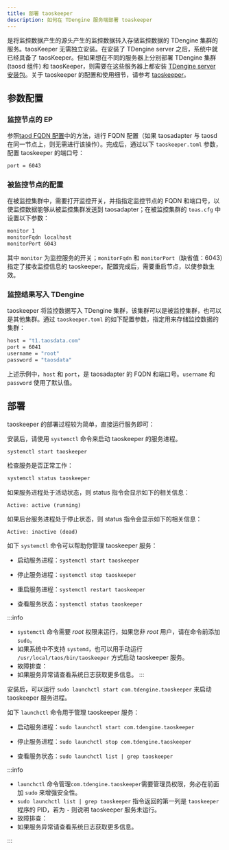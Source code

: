```yaml
---
title: 部署 taoskeeper
description: 如何在 TDengine 服务端部署 toaskeeper
---
```




是将监控数据产生的源头产生的监控数据转入存储监控数据的 TDengine 集群的服务。taosKeeper 无需独立安装。在安装了 TDengine server 之后，系统中就已经具备了 taosKeeper。但如果想在不同的服务器上分别部署 TDengine 集群 (taosd 组件) 和 taosKeeper，则需要在这些服务器上都安装 [TDengine server 安装包](../../server-installation)。关于 taoskeeper 的配置和使用细节，请参考 [taoskeeper](../../../tdengine-programs/taosadapter)。

## 参数配置

### 监控节点的 EP

参照[taod FQDN 配置](../taosd#fqdn)中的方法，进行 FQDN 配置（如果 taosadapter 与 taosd 在同一节点上，则无需进行该操作）。完成后，通过以下 `taoskeeper.toml` 参数，配置 taoskeeper 的端口号：

```bash title="taoskeeper.toml"
port = 6043
```

### 被监控节点的配置

在被监控集群中，需要打开监控开关，并指指定监控节点的 FQDN 和端口号，以使监控数据能够从被监控集群发送到 taosadapter；在被监控集群的 `toas.cfg` 中设置以下参数：

```bash title='被监控节点的 toas.cfg'
monitor 1
monitorFqdn localhost
monitorPort 6043
```

其中 `monitor` 为监控服务的开关；`monitorFqdn` 和 `monitorPort`（缺省值：6043）指定了接收监控信息的 taoskeeper。配置完成后，需要重启节点，以使参数生效。

### 监控结果写入 TDengine

taoskeeper 将监控数据写入 TDengine 集群，该集群可以是被监控集群，也可以是其他集群。通过 `taoskeeper.toml` 的如下配置参数，指定用来存储监控数据的集群：

```bash title='taoskeeper.toml'
host = "t1.taosdata.com"
port = 6041
username = "root"
password = "taosdata"
```

上述示例中，`host` 和 `port`，是 taosadapter 的 FQDN 和端口号。`username` 和 `password` 使用了默认值。

## 部署

taoskeeper 的部署过程较为简单，直接运行服务即可：

<Tabs>
<TabItem label="Linux" value="linux">

安装后，请使用 `systemctl` 命令来启动 taoskeeper 的服务进程。

```bash
systemctl start taoskeeper
```

检查服务是否正常工作：

```bash
systemctl status taoskeeper
```

如果服务进程处于活动状态，则 status 指令会显示如下的相关信息：

```
Active: active (running)
```

如果后台服务进程处于停止状态，则 status 指令会显示如下的相关信息：

```
Active: inactive (dead)
```

如下 `systemctl` 命令可以帮助你管理 taoskeeper 服务：

- 启动服务进程：`systemctl start taoskeeper`

- 停止服务进程：`systemctl stop taoskeeper`

- 重启服务进程：`systemctl restart taoskeeper`

- 查看服务状态：`systemctl status taoskeeper`

:::info

- `systemctl` 命令需要 _root_ 权限来运行，如果您非 _root_ 用户，请在命令前添加 `sudo`。
- 如果系统中不支持 `systemd`，也可以用手动运行 `/usr/local/taos/bin/taoskeeper` 方式启动 taoskeeper 服务。
- 故障排查：
- 如果服务异常请查看系统日志获取更多信息。
:::
</TabItem>

<TabItem label="macOS" value="macOS">

安装后，可以运行 `sudo launchctl start com.tdengine.taoskeeper` 来启动 taoskeeper 服务进程。

如下 `launchctl` 命令用于管理 taoskeeper 服务：

- 启动服务进程：`sudo launchctl start com.tdengine.taoskeeper`

- 停止服务进程：`sudo launchctl stop com.tdengine.taoskeeper`

- 查看服务状态：`sudo launchctl list | grep taoskeeper`

:::info

- `launchctl` 命令管理`com.tdengine.taoskeeper`需要管理员权限，务必在前面加 `sudo` 来增强安全性。
- `sudo launchctl list | grep taoskeeper` 指令返回的第一列是 `taoskeeper` 程序的 PID，若为 `-` 则说明 taoskeeper 服务未运行。
- 故障排查：
- 如果服务异常请查看系统日志获取更多信息。

:::

</TabItem>
</Tabs>
